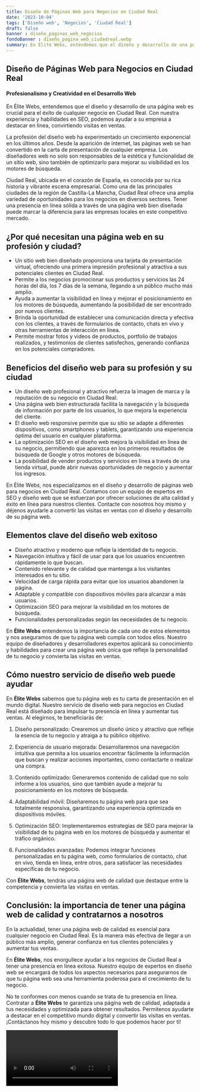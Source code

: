 ```yaml
---
title: Diseño de Páginas Web para Negocios en Ciudad Real
date: '2023-10-04'
tags: ['Diseño web', 'Negocios', 'Ciudad Real']
draft: false
banner : diseño_paginas_web_negocios
fondoBanner : diseño_pagina_web_ciudadreal.webp
summary: En Élite Webs, entendemos que el diseño y desarrollo de una página web es crucial para el éxito de cualquier negocio en Ciudad Real. Con nuestra experiencia y habilidades en SEO, podemos ayudar a su empresa a destacar en línea, convirtiendo visitas en ventas.
---
```


## Diseño de Páginas Web para Negocios en Ciudad Real

#### Profesionalismo y Creatividad en el Desarrollo Web

En Élite Webs, entendemos que el diseño y desarrollo de una página web es crucial para el éxito de cualquier negocio en Ciudad Real. Con nuestra experiencia y habilidades en SEO, podemos ayudar a su empresa a destacar en línea, convirtiendo visitas en ventas.

La profesión del diseño web ha experimentado un crecimiento exponencial en los últimos años. Desde la aparición de internet, las páginas web se han convertido en la carta de presentación de cualquier empresa. Los diseñadores web no solo son responsables de la estética y funcionalidad de un sitio web, sino también de optimizarlo para mejorar su visibilidad en los motores de búsqueda.

Ciudad Real, ubicada en el corazón de España, es conocida por su rica historia y vibrante escena empresarial. Como una de las principales ciudades de la región de Castilla-La Mancha, Ciudad Real ofrece una amplia variedad de oportunidades para los negocios en diversos sectores. Tener una presencia en línea sólida a través de una página web bien diseñada puede marcar la diferencia para las empresas locales en este competitivo mercado.

## ¿Por qué necesitan una página web en su profesión y ciudad?

- Un sitio web bien diseñado proporciona una tarjeta de presentación virtual, ofreciendo una primera impresión profesional y atractiva a sus potenciales clientes en Ciudad Real.
- Permite a los negocios promocionar sus productos y servicios las 24 horas del día, los 7 días de la semana, llegando a un público mucho más amplio.
- Ayuda a aumentar la visibilidad en línea y mejorar el posicionamiento en los motores de búsqueda, aumentando la posibilidad de ser encontrado por nuevos clientes.
- Brinda la oportunidad de establecer una comunicación directa y efectiva con los clientes, a través de formularios de contacto, chats en vivo y otras herramientas de interacción en línea.
- Permite mostrar fotos y videos de productos, portfolio de trabajos realizados, y testimonios de clientes satisfechos, generando confianza en los potenciales compradores.

## Beneficios del diseño web para su profesión y su ciudad

- Un diseño web profesional y atractivo refuerza la imagen de marca y la reputación de su negocio en Ciudad Real.
- Una página web bien estructurada facilita la navegación y la búsqueda de información por parte de los usuarios, lo que mejora la experiencia del cliente.
- El diseño web responsive permite que su sitio se adapte a diferentes dispositivos, como smartphones y tablets, garantizando una experiencia óptima del usuario en cualquier plataforma.
- La optimización SEO en el diseño web mejora la visibilidad en línea de su negocio, permitiendo que aparezca en los primeros resultados de búsqueda de Google y otros motores de búsqueda.
- La posibilidad de vender productos y servicios en línea a través de una tienda virtual, puede abrir nuevas oportunidades de negocio y aumentar los ingresos.

En Élite Webs, nos especializamos en el diseño y desarrollo de páginas web para negocios en Ciudad Real. Contamos con un equipo de expertos en SEO y diseño web que se esfuerzan por ofrecer soluciones de alta calidad y éxito en línea para nuestros clientes. Contacte con nosotros hoy mismo y déjenos ayudarle a convertir las visitas en ventas con el diseño y desarrollo de su página web.

<GifSeo />

<Cta />

## **Elementos clave del diseño web exitoso**

- Diseño atractivo y moderno que refleje la identidad de tu negocio.
- Navegación intuitiva y fácil de usar para que los usuarios encuentren rápidamente lo que buscan.
- Contenido relevante y de calidad que mantenga a los visitantes interesados en tu sitio.
- Velocidad de carga rápida para evitar que los usuarios abandonen la página.
- Adaptable y compatible con dispositivos móviles para alcanzar a más usuarios.
- Optimización SEO para mejorar la visibilidad en los motores de búsqueda.
- Funcionalidades personalizadas según las necesidades de tu negocio.

En **Élite Webs** entendemos la importancia de cada uno de estos elementos y nos aseguramos de que tu página web cumpla con todos ellos. Nuestro equipo de diseñadores y desarrolladores expertos aplicará su conocimiento y habilidades para crear una página web única que refleje la personalidad de tu negocio y convierta las visitas en ventas.

## **Cómo nuestro servicio de diseño web puede ayudar**

En **Élite Webs** sabemos que tu página web es tu carta de presentación en el mundo digital. Nuestro servicio de diseño web para negocios en Ciudad Real está diseñado para impulsar tu presencia en línea y aumentar tus ventas. Al elegirnos, te beneficiarás de:

1. Diseño personalizado: Crearemos un diseño único y atractivo que refleje la esencia de tu negocio y atraiga a tu público objetivo.

2. Experiencia de usuario mejorada: Desarrollaremos una navegación intuitiva que permita a los usuarios encontrar fácilmente la información que buscan y realizar acciones importantes, como contactarte o realizar una compra.

3. Contenido optimizado: Generaremos contenido de calidad que no solo informe a los usuarios, sino que también ayude a mejorar tu posicionamiento en los motores de búsqueda.

4. Adaptabilidad móvil: Diseñaremos tu página web para que sea totalmente responsiva, garantizando una experiencia optimizada en dispositivos móviles.

5. Optimización SEO: Implementaremos estrategias de SEO para mejorar la visibilidad de tu página web en los motores de búsqueda y aumentar el tráfico orgánico.

6. Funcionalidades avanzadas: Podemos integrar funciones personalizadas en tu página web, como formularios de contacto, chat en vivo, tienda en línea, entre otros, para satisfacer las necesidades específicas de tu negocio.

Con **Élite Webs**, tendrás una página web de calidad que destaque entre la competencia y convierta las visitas en ventas.

## **Conclusión: la importancia de tener una página web de calidad y contratarnos a nosotros**

En la actualidad, tener una página web de calidad es esencial para cualquier negocio en Ciudad Real. Es la manera más efectiva de llegar a un público más amplio, generar confianza en tus clientes potenciales y aumentar tus ventas.

En **Élite Webs**, nos enorgullece ayudar a los negocios de Ciudad Real a tener una presencia en línea exitosa. Nuestro equipo de expertos en diseño web se encargará de todos los aspectos necesarios para asegurarnos de que tu página web sea una herramienta poderosa para el crecimiento de tu negocio.

No te conformes con menos cuando se trata de tu presencia en línea. Contratar a **Élite Webs** te garantiza una página web de calidad, adaptada a tus necesidades y optimizada para obtener resultados. Permítenos ayudarte a destacar en el competitivo mundo digital y convertir las visitas en ventas. ¡Contáctanos hoy mismo y descubre todo lo que podemos hacer por ti!

<Video />

<CtaBot job='Negocios' city='Ciudad Real'/>

<Gmaps query='Ciudad Real+españa+maps' />